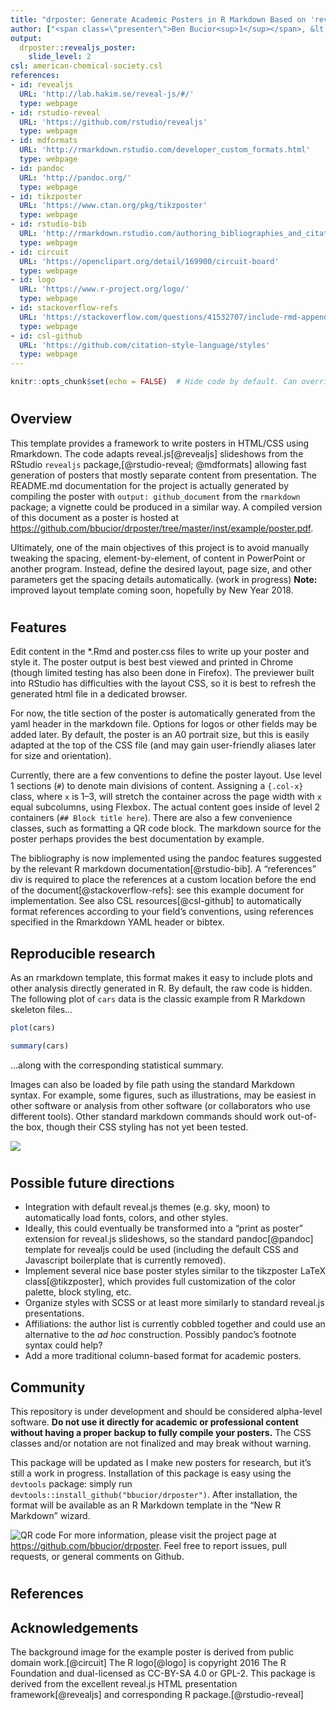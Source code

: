```yaml
---
title: "drposter: Generate Academic Posters in R Markdown Based on 'reveal.js' Presentations"
author: ["<span class=\"presenter\">Ben Bucior<sup>1</sup></span>, &lt;Your name here&gt;<sup>2</sup><ol class=\"affiliations\"><li>Northwestern University, Evanston, IL, USA</li><li>Earth</li></ol>"]
output:
  drposter::revealjs_poster:
    slide_level: 2
csl: american-chemical-society.csl
references:
- id: revealjs
  URL: 'http://lab.hakim.se/reveal-js/#/'
  type: webpage
- id: rstudio-reveal
  URL: 'https://github.com/rstudio/revealjs'
  type: webpage
- id: mdformats
  URL: 'http://rmarkdown.rstudio.com/developer_custom_formats.html'
  type: webpage
- id: pandoc
  URL: 'http://pandoc.org/'
  type: webpage
- id: tikzposter
  URL: 'https://www.ctan.org/pkg/tikzposter'
  type: webpage
- id: rstudio-bib
  URL: 'http://rmarkdown.rstudio.com/authoring_bibliographies_and_citations.html'
  type: webpage
- id: circuit
  URL: 'https://openclipart.org/detail/169900/circuit-board'
  type: webpage
- id: logo
  URL: 'https://www.r-project.org/logo/'
  type: webpage
- id: stackoverflow-refs
  URL: 'https://stackoverflow.com/questions/41532707/include-rmd-appendix-after-references'
  type: webpage
- id: csl-github
  URL: 'https://github.com/citation-style-language/styles'
  type: webpage
---
```


```r
knitr::opts_chunk$set(echo = FALSE)  # Hide code by default. Can override chunk-by-chunk
```

# {.col-1}
<!--<div class="col-1">-->
<!-- Not sure if I should use a div, or the single hash section header
The challenge is that the section doesn't inherit the class of the child.

It sort of works if you set the grid-column: span 6 (etc.) manually to the top sections, though there's still the concern of properly stretching stuff.

Can't use pandoc_args: ["--slide-level", "3"] because slide_level is controlled by revealjs_presentation()
But setting slide-level to 1 or 3 doesn't help, either

In the end, it looks like it may be a limitation of pandoc to accomodate a generic slides writer
https://github.com/rstudio/revealjs/issues/40
https://stackoverflow.com/questions/30988306/level-1-and-level-2-slides-in-reveal-js-using-pandoc/31778080#31778080

Maybe a different slide format would help?  Can't (yet) use css subgrid.  Pandoc's --native-divs ?
-->

## Overview

This template provides a framework to write posters in HTML/CSS using Rmarkdown.  The code adapts reveal.js[@revealjs] slideshows from the RStudio `revealjs` package,[@rstudio-reveal; @mdformats] allowing fast generation of posters that mostly separate content from presentation.  The README.md documentation for the project is actually generated by compiling the poster with `output: github_document` from the `rmarkdown` package; a vignette could be produced in a similar way.  A compiled version of this document as a poster is hosted at <https://github.com/bbucior/drposter/tree/master/inst/example/poster.pdf>.

Ultimately, one of the main objectives of this project is to avoid manually tweaking the spacing, element-by-element, of content in PowerPoint or another program.  Instead, define the desired layout, page size, and other parameters get the spacing details automatically. (work in progress)  **Note:** improved layout template coming soon, hopefully by New Year 2018.

<!--</div><div class="col-2">-->
# {.col-2}

## Features

Edit content in the *.Rmd and poster.css files to write up your poster and style it.  The poster output is best best viewed and printed in Chrome (though limited testing has also been done in Firefox).  The previewer built into RStudio has difficulties with the layout CSS, so it is best to refresh the generated html file in a dedicated browser.

For now, the title section of the poster is automatically generated from the yaml header in the markdown file.  Options for logos or other fields may be added later.  By default, the poster is an A0 portrait size, but this is easily adapted at the top of the CSS file (and may gain user-friendly aliases later for size and orientation).

Currently, there are a few conventions to define the poster layout.  Use level 1 sections (`#`) to denote main divisions of content.  Assigning a `{.col-x}` class, where `x` is 1--3, will stretch the container across the page width with `x` equal subcolumns, using Flexbox.  The actual content goes inside of level 2 containers (`## Block title here`).  There are also a few convenience classes, such as formatting a QR code block.  The markdown source for the poster perhaps provides the best documentation by example.

The bibliography is now implemented using the pandoc features suggested by the relevant R markdown documentation[@rstudio-bib].  A "references" div is required to place the references at a custom location before the end of the document[@stackoverflow-refs]: see this example document for implementation.  See also CSL resources[@csl-github] to automatically format references according to your field's conventions, using references specified in the Rmarkdown YAML header or bibtex.

<!-- # {.col-2} -->

## Reproducible research

As an rmarkdown template, this format makes it easy to include plots and other analysis directly generated in R.  By default, the raw code is hidden.  The following plot of `cars` data is the classic example from R Markdown skeleton files...

```r
plot(cars)
```

```r
summary(cars)
```

...along with the corresponding statistical summary.

Images can also be loaded by file path using the standard Markdown syntax.  For example, some figures, such as illustrations, may be easiest in other software or analysis from other software (or collaborators who use different tools).  Other standard markdown commands should work out-of-the box, though their CSS styling has not yet been tested.

![](Resources/Rlogo.svg)

# {.col-2}

## Possible future directions

* Integration with default reveal.js themes (e.g. sky, moon) to automatically load fonts, colors, and other styles.
* Ideally, this could eventually be transformed into a "print as poster" extension for reveal.js slideshows, so the standard pandoc[@pandoc] template for revealjs could be used (including the default CSS and Javascript boilerplate that is currently removed).
* Implement several nice base poster styles similar to the tikzposter LaTeX class[@tikzposter], which provides full customization of the color palette, block styling, etc.
* Organize styles with SCSS or at least more similarly to standard reveal.js presentations.
* Affiliations: the author list is currently cobbled together and could use an alternative to the _ad hoc_ construction.  Possibly pandoc's footnote syntax could help?
* Add a more traditional column-based format for academic posters.

<!-- # {.col-2} -->

## Community

<div class="autofullwidth warning">
This repository is under development and should be considered alpha-level software.  **Do not use it directly for academic or professional content without having a proper backup to fully compile your posters.**  The CSS classes and/or notation are not finalized and may break without warning.
</div>

This package will be updated as I make new posters for research, but it's still a work in progress. Installation of this package is easy using the `devtools` package: simply run `devtools::install_github("bbucior/drposter")`.  After installation, the format will be available as an R Markdown template in the "New R Markdown" wizard.

<p class="qr">
![QR code](Resources/qr_code.png)
For more information, please visit the project page at <https://github.com/bbucior/drposter>.  Feel free to report issues, pull requests, or general comments on Github.
</p>


# {.col-1}

## References {style="grid-column: span 9"}
<div id="refs" class="references"></div>

## Acknowledgements {style="grid-column: span 3"}

The background image for the example poster is derived from public domain work.[@circuit]  The R logo[@logo] is copyright 2016 The R Foundation and dual-licensed as CC-BY-SA 4.0 or GPL-2.
This package is derived from the excellent reveal.js HTML presentation framework[@revealjs] and corresponding R package.[@rstudio-reveal]

<!-- Leftover from old div-based system </div>  -->
